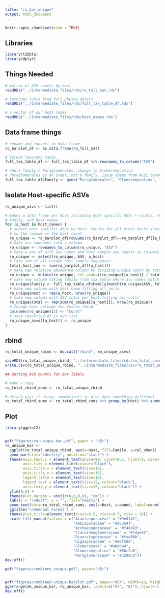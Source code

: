 ```yaml
---
title: "ro_bar_unique"
output: html_document
---
```


```r
knitr::opts_chunk$set(echo = TRUE)
```

## Libraries

```r

library(tibble)
library(dplyr)

```

## Things Needed

```r

# matrix of ASV counts by host
readRDS("../intermediate_files/rds/ro_full_mat.rds")

# taxonomy table from full physeq object 
readRDS("../intermediate_files/rds/full_tax_table_df.rds")

# a vector of our host names
readRDS("../intermediate_files/rds/host_names.rds")


```


## Data frame things

```r

# rename and convert to data frame
ro_barplot_df <- as.data.frame(ro_full_mat)

# format taxonomy table
full_tax_table_df <- full_tax_table_df %>% rownames_to_column("ASV")

# where family = Paraglomerales, change to Glomeromycotina
# Paraglomerales is an order, not a family. Issue stems from NCBI taxonomy.
full_tax_table_df$Family <- gsub("Paraglomerales", "Glomeromycotina", full_tax_table_df$Family)

```

## Isolate Host-specific ASVs

```r

ro_unique_asvs <- list()

# makes a data frame per host including host specific ASVs + counts, relative abundance,
# family, and host names
for (a_host in host_names) {
  # subset host specific ASVs by host. Counts for all other hosts should be 0, 
  # so the rowsum == the host count
  ro_unique <- ro_barplot_df[rowSums(ro_barplot_df)==ro_barplot_df[[a_host]],]
  # make asv rownames into a column
  ro_unique <- rownames_to_column(ro_unique, "ASV")
  # make a new df with asv names and host sample asv counts as columns
  ro_unique <- select(ro_unique, ASV, a_host)
  # take sum of all unique host sample sequences
  total_host_sum <- sum(ro_barplot_df[[a_host]])
  # make new relative abundance column by dividing unique count by total
  ro_unique <- mutate(ro_unique, rel_abun=((ro_unique[[a_host]] / total_host_sum) * 100))
  # make new column taking family from tax_table where asv names match in both dfs
  ro_unique$Family <- full_tax_table_df$Family[match(ro_unique$ASV, full_tax_table_df$ASV)]
  # make new column with host name filling all cells
  ro_unique$Host <- rep(a_host, nrow(ro_unique))
  # make new column with ASV total per host filling all cells
  ro_unique$Total <- rep(sum(ro_unique[[a_host]]), nrow(ro_unique))
  # change host colname for future rbind
  colnames(ro_unique)[2] <- "Count"
  # save resulting df in our list
  ro_unique_asvs[[a_host]] <- ro_unique
}


```

## rbind

```r

ro_total_unique_rbind <- do.call("rbind", ro_unique_asvs)

saveRDS(ro_total_unique_rbind, "../intermediate_files/rds/ro_total_unique_rbind.rds")
write.csv(ro_total_unique_rbind, "../intermediate_files/csv/ro_total_unique_rbind.csv")

## Getting ASV counts for bar labels

# make a copy
ro_total_rbind_sums <- ro_total_unique_rbind

# detach plyr if using. summarise() in plyr does something different
ro_total_rbind_sums <- ro_total_rbind_sums %>% group_by(Host) %>% summarise(count=length(ASV), abund=sum(rel_abun))


```

## Plot

```r
library(ggplot2)


pdf("figures/ro-unique-bar.pdf", paper = "USr")  
ro_unique_bar <-
  ggplot(ro_total_unique_rbind, aes(x=Host, fill=Family, y=rel_abun)) +
  geom_bar(stat="identity", position="stack") +
  theme(axis.text.x = element_text(angle=90, vjust=0.5, hjust=1, size=12, colour="black"), legend.box.margin = margin(0,0,0,1, "cm"), panel.grid.major=element_blank(), panel.grid.minor=element_blank(), panel.background=element_blank(), 
        axis.line = element_line(colour="black"),
        axis.title.x = element_text(size=16),
        axis.title.y = element_text(size=16),
        legend.title = element_text(size=16),
        legend.text = element_text(size=12, colour="black"),
        axis.text.y = element_text(size=12, colour="black")) +
  ylim(0,8) +
  theme(plot.margin = unit(c(0,0,0,0), "cm")) +
  labs(x = "\nHost", y = "", fill="Family") +
  geom_text(data=ro_total_rbind_sums, aes(x=Host, y=abund, label=count), inherit.aes = F, vjust=-1) +
  ggtitle("\nRemnant Forest") +
  theme(plot.title=element_text(hjust=0.5, vjust=0.5, size = 16)) +
  scale_fill_manual(values = c("Acaulosporaceae" = "#9e0142",
                               "Ambisporaceae" = "#d53e4f",
                               "Archaeosporaceae" = "#f46d43",
                               "Claroideoglomeraceae" = "#fdae61",
                               "Diversisporaceae" = "#fee08b",
                               "Gigasporaceae" = "#e6f598",
                               "Glomeraceae" = "#abdda4",
                               "Glomeromycotina" = "#66c2a5",
                               "Paraglomeraceae" = "#3288bd"))
dev.off()

pdf("figures/combined_unique.pdf", paper="USr")


pdf("figures/combined-unique-barplot.pdf", paper="USr", width=10, height=5, onefile = F)
ggarrange(ak_unique_bar, ro_unique_bar, labels=c("A)", "B)"), hjust=-1.5, vjust = 3, common.legend = TRUE, legend = "right")
dev.off()
```

